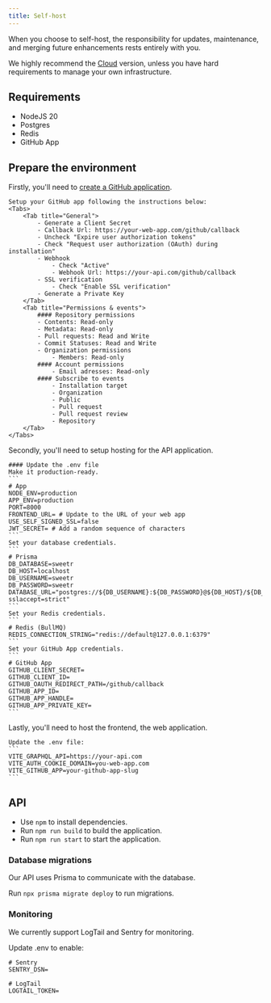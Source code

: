 ```yaml
---
title: Self-host
---
```


When you choose to self-host, the responsibility for updates, maintenance, and
merging future enhancements rests entirely with you.

<Tip>
  We highly recommend the <a href="/get-started/cloud">Cloud</a> version, unless
  you have hard requirements to manage your own infrastructure.
</Tip>

## Requirements

- NodeJS 20
- Postgres
- Redis
- GitHub App

## Prepare the environment

<Steps>
  <Step title="Create a GitHub Application">
    Firstly, you'll need to <a href="https://docs.github.com/en/apps/creating-github-apps/registering-a-github-app/registering-a-github-app">create a GitHub application</a>.  
    
    Setup your GitHub app following the instructions below:
    <Tabs>
        <Tab title="General">
            - Generate a Client Secret
            - Callback Url: https://your-web-app.com/github/callback
            - Uncheck "Expire user authorization tokens"
            - Check "Request user authorization (OAuth) during installation"
            - Webhook
                - Check "Active"
                - Webhook Url: https://your-api.com/github/callback
            - SSL verification
                - Check "Enable SSL verification"
            - Generate a Private Key
        </Tab>
        <Tab title="Permissions & events">
            #### Repository permissions
            - Contents: Read-only
            - Metadata: Read-only
            - Pull requests: Read and Write
            - Commit Statuses: Read and Write
            - Organization permissions
                - Members: Read-only
            #### Account permissions
                - Email adresses: Read-only
            #### Subscribe to events
                - Installation target
                - Organization
                - Public
                - Pull request
                - Pull request review
                - Repository
        </Tab>
    </Tabs>
  </Step>
  <Step title="Host API">
    Secondly, you'll need to setup hosting for the API application.

    #### Update the .env file
    Make it production-ready.
    ```
    # App
    NODE_ENV=production
    APP_ENV=production
    PORT=8000
    FRONTEND_URL= # Update to the URL of your web app
    USE_SELF_SIGNED_SSL=false
    JWT_SECRET= # Add a random sequence of characters
    ```
    Set your database credentials.
    ```
    # Prisma
    DB_DATABASE=sweetr
    DB_HOST=localhost
    DB_USERNAME=sweetr
    DB_PASSWORD=sweetr
    DATABASE_URL="postgres://${DB_USERNAME}:${DB_PASSWORD}@${DB_HOST}/${DB_DATABASE}?sslaccept=strict"
    ```
    Set your Redis credentials.
    ```
    # Redis (BullMQ)
    REDIS_CONNECTION_STRING="redis://default@127.0.0.1:6379"
    ```
    Set your GitHub App credentials.
    ```
    # GitHub App
    GITHUB_CLIENT_SECRET=
    GITHUB_CLIENT_ID=
    GITHUB_OAUTH_REDIRECT_PATH=/github/callback
    GITHUB_APP_ID=
    GITHUB_APP_HANDLE=
    GITHUB_APP_PRIVATE_KEY=
    ```

  </Step>
  <Step title="Host Web App">
    Lastly, you'll need to host the frontend, the web application.

    Update the .env file:
    ```
    VITE_GRAPHQL_API=https://your-api.com
    VITE_AUTH_COOKIE_DOMAIN=you-web-app.com
    VITE_GITHUB_APP=your-github-app-slug
    ```

  </Step>
</Steps>

## API

- Use `npm` to install dependencies.
- Run `npm run build` to build the application.
- Run `npm run start` to start the application.

### Database migrations

Our API uses Prisma to communicate with the database.

Run `npx prisma migrate deploy` to run migrations.

### Monitoring

We currently support LogTail and Sentry for monitoring.

Update .env to enable:

```
# Sentry
SENTRY_DSN=

# LogTail
LOGTAIL_TOKEN=
```
